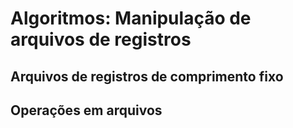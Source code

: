 # Algoritmos: Manipulação de arquivos de registros

## Arquivos de registros de comprimento fixo

## Operações em arquivos
